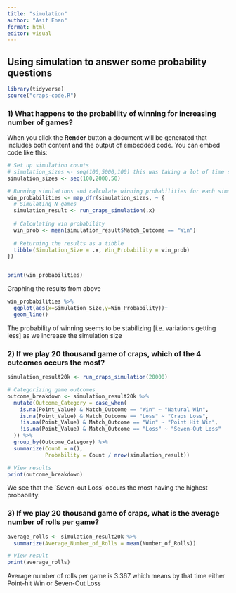 ```yaml
---
title: "simulation"
author: "Asif Enan"
format: html
editor: visual
---
```


## Using simulation to answer some probability questions

```r
library(tidyverse)
source("craps-code.R")
```

### 1) What happens to the probability of winning for increasing number of games?

When you click the **Render** button a document will be generated that includes both content and the output of embedded code. You can embed code like this:

```r
# Set up simulation counts
# simulation_sizes <- seq(100,5000,100) this was taking a lot of time so I am gonna use a shorter version of this
simulation_sizes <- seq(100,2000,50)

# Running simulations and calculate winning probabilities for each simulations_size
win_probabilities <- map_dfr(simulation_sizes, ~ {
  # Simulating N games
  simulation_result <- run_craps_simulation(.x)
  
  # Calculating win probability
  win_prob <- mean(simulation_result$Match_Outcome == "Win")
  
  # Returning the results as a tibble
  tibble(Simulation_Size = .x, Win_Probability = win_prob)
})


print(win_probabilities)


```

Graphing the results from above

```r
win_probabilities %>%
  ggplot(aes(x=Simulation_Size,y=Win_Probability))+
  geom_line()
```

The probability of winning seems to be stabilizing \[i.e. variations getting less\] as we increase the simulation size

### 2) If we play 20 thousand game of craps, which of the 4 outcomes occurs the most?

```r
simulation_result20k <- run_craps_simulation(20000)

# Categorizing game outcomes
outcome_breakdown <- simulation_result20k %>%
  mutate(Outcome_Category = case_when(
    is.na(Point_Value) & Match_Outcome == "Win" ~ "Natural Win",
    is.na(Point_Value) & Match_Outcome == "Loss" ~ "Craps Loss",
    !is.na(Point_Value) & Match_Outcome == "Win" ~ "Point Hit Win",
    !is.na(Point_Value) & Match_Outcome == "Loss" ~ "Seven-Out Loss"
  )) %>%
  group_by(Outcome_Category) %>%
  summarize(Count = n(),
            Probability = Count / nrow(simulation_result))

# View results
print(outcome_breakdown)

```

We see that the \`Seven-out Loss\` occurs the most having the highest probability.

### 3) If we play 20 thousand game of craps, what is the average number of rolls per game?

```r
average_rolls <- simulation_result20k %>%
  summarize(Average_Number_of_Rolls = mean(Number_of_Rolls))

# View result
print(average_rolls)

```

Average number of rolls per game is 3.367 which means by that time either Point-hit Win or Seven-Out Loss
